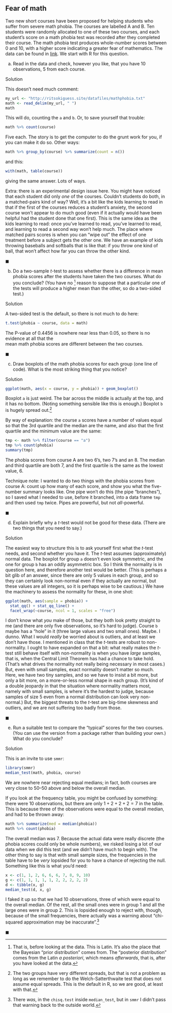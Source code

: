 ##  Fear of math


 Two new short courses have been proposed for helping
students who suffer from severe math phobia. The courses are labelled
A and B. Ten students were randomly allocated to one of these two
courses, and each student's score on a math phobia test was recorded
after they completed their course. The math phobia test produces
whole-number scores between 0 and 10, with a higher score indicating a
greater fear of mathematics. The data can be found in
[link](http://ritsokiguess.site/datafiles/mathphobia.txt). We start
with R for this question.



(a) Read in the data and check, however you like, that you have 10
observations, 5 from each course.


Solution


This doesn't need much comment:
```r
my_url <- "http://ritsokiguess.site/datafiles/mathphobia.txt"
math <- read_delim(my_url, " ")
math
```

 

This will do, counting the `a` and `b`. Or, to save
yourself that trouble:

```r
math %>% count(course)
```

 

Five each. The story is to get the computer to do the grunt work for
you, if you can make it do so. Other ways:

```r
math %>% group_by(course) %>% summarize(count = n())
```

 

and this:

```r
with(math, table(course))
```

 

giving the same answer. Lots of ways.

Extra: there is an experimental design issue here. You might have noticed that each student did only *one* of the courses. Couldn't students do both, in a matched-pairs kind of way? Well, it's a bit like the kids learning to read in that if the first of the courses reduces a student's anxiety, the second course won't appear to do much good (even if it actually would have been helpful had the student done that one first). This is the same idea as the kids learning to read: once you've learned to read, you've learned to read, and learning to read a second way won't help much. The place where matched pairs scores is when you can "wipe out" the effect of one treatment before a subject gets the other one. We have an example of kids throwing baseballs and softballs that is like that: if you throw one kind of ball, that won't affect how far you can throw the other kind.

$\blacksquare$

(b) Do a two-sample $t$-test to assess whether there is a
difference in mean phobia scores after the students have taken the two
courses. What do you conclude? (You have no \textsl{a
priori}^[That is, before looking at the data. This is  Latin. It's also the place that the Bayesian "prior distribution"  comes from. The "posterior distribution" comes from the Latin  *a posteriori*, which means *afterwards*, that is, after  you have looked at the data.] 
reason to
suppose that a particular one of the tests will produce a higher mean
than the other, so do a two-sided test.)



Solution


A two-sided test is the default, so there is not much to do here:

```r
t.test(phobia ~ course, data = math)
```

 

The P-value of 0.4456 is nowhere near less than 0.05, so there is no
evidence at all that the  
mean math phobia scores are different between the two courses. 


$\blacksquare$

(c) Draw boxplots of the math phobia scores for each group (one
line of code). What is the most striking thing that you notice?



Solution


```r
ggplot(math, aes(x = course, y = phobia)) + geom_boxplot()
```

 

Boxplot `a` is just weird. The bar across the middle is
actually at the top, and it has no bottom. (Noting something sensible
like this is enough.) Boxplot `b` is hugely spread
out.^[The two groups have very different spreads, but that is  not a problem as long as we remember to do the Welch-Satterthwaite  test that does not assume equal spreads. This is the default in R,  so we are good, at least with that.]

By way of explanation: the course `a` scores have a number of
values equal so that the 3rd quartile and the median are the name, and
also that the first quartile and the minimum value are the same:

```r
tmp <- math %>% filter(course == "a")
tmp %>% count(phobia)
summary(tmp)
```

 

The phobia scores from course A are two 6's, two 7's and an 8. The
median and third quartile are both 7, and the first quartile is the
same as the lowest value, 6.

Technique note: I wanted to do two things with the phobia scores from
course A: count up how many of each score, and show you what the
five-number summary looks like. One pipe won't do this (the pipe
"branches"), so I saved what I needed to use, before it branched,
into a data frame `tmp` and then used `tmp` twice. Pipes
are powerful, but not *all*-powerful.



$\blacksquare$

(d) Explain briefly why a $t$-test would not be good for these
data. (There are two things that you need to say.)



Solution


The easiest way to structure this is to ask yourself first what the
$t$-test needs, and second whether you have it.
The $t$-test assumes (approximately) normal data. The boxplot for
group `a` doesn't even look symmetric, and the one for group
`b` has an oddly asymmetric box. So I think the normality is
in question here, and therefore another test would be
better. (This is perhaps a bit glib of an answer, since there are
only 5 values in each group, and so they can certainly look
non-normal even if they actually are normal, but these values are
all integers, so it is perhaps wise to be cautious.)
We have the machinery to assess the normality for these, in one shot:
```r
ggplot(math, aes(sample = phobia)) +
  stat_qq() + stat_qq_line() +
  facet_wrap(~course, ncol = 1, scales = "free")
```

   

I don't know what *you* make of those, but they both look pretty
straight to me (and there are only five observations, so it's hard to
judge). Course `b` maybe has a "hole" in it (three large
values and two small ones). Maybe. I dunno. What I would *really*
be worried about is outliers, and at least we don't have those.
I mentioned in class that the $t$-tests are robust to non-normality. I
ought to have expanded on that a bit: what really makes the $t$-test
still behave itself with non-normality is when you have *large*
samples, that is, when the Central Limit Theorem has had a chance to
take hold. (That's what drives the normality not really being
necessary in most cases.) But, even with small samples, exact
normality doesn't matter so much.  Here, we have two tiny samples, and
so we have to insist a bit more, but only a bit more, on a
more-or-less normal shape in each group. (It's kind of a double
jeopardy in that the situation where normality matters most, namely
with small samples, is where it's the hardest to judge, because
samples of size 5 even from a normal distribution can look very
non-normal.)
But, the biggest threats to the $t$-test are big-time skewness and
outliers, and we are not suffering too badly from those.
  

$\blacksquare$

(e) Run a suitable test to compare the "typical" scores for the
two courses. (You can use the version from a package rather than
building your own.) What do you conclude?



Solution


This is an invite to use `smmr`:
```r
library(smmr)
median_test(math, phobia, course)
```

     

We are nowhere near rejecting equal medians; in fact, both courses are
very close to 50--50 above and below the overall median.

If you look at the frequency table, you might be confused by
something: there were 10 observations, but there are only $1+2+2+2=7$
in the table. This is because three of the observations were equal to
the overall median, and had to be thrown away:

```r
math %>% summarize(med = median(phobia))
math %>% count(phobia)
```

 

The overall median was 7. Because the actual data were really discrete
(the phobia scores could only be whole numbers), we risked losing a
lot of our data when we did this test (and we didn't have much to
begin with). The other thing to say is that with small sample sizes,
the frequencies in the table have to be *very* lopsided for you
to have a chance of rejecting the null. Something like this is what
you'd need:

```r
x <- c(1, 1, 2, 6, 6, 6, 7, 8, 9, 10)
g <- c(1, 1, 1, 1, 1, 2, 2, 2, 2, 2)
d <- tibble(x, g)
median_test(d, x, g)
```

 

I faked it up so that we had 10 observations, three of which were
equal to the overall median. Of the rest, all the small ones were in
group 1 and all the large ones were in group 2. This is lopsided
enough to reject with, though, because of the small frequencies, there
actually was a warning about 
"chi-squared approximation may be inaccurate".^[There *was*, in the `chisq.test` inside `median_test`, but in  `smmr` I didn't pass that warning back to the outside world.]

$\blacksquare$




